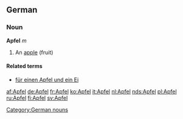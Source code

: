 ==German==
===Noun===
'''Apfel''' ''m''
#An [[apple]] (fruit)

====Related terms====
*[[für einen Apfel und ein Ei]]

{{de-decl-noun|Apfel|Äpfel|Apfels|Äpfel|Apfel|Äpfeln|Apfel|Äpfel}}

[[Category:German nouns]]

[[af:Apfel]]
[[de:Apfel]]
[[fr:Apfel]]
[[ko:Apfel]]
[[it:Apfel]]
[[nl:Apfel]]
[[nds:Apfel]]
[[pl:Apfel]]
[[ru:Apfel]]
[[fi:Apfel]]
[[sv:Apfel]]